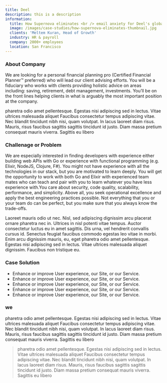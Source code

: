 ```yaml
---
title: Deel
description: this is a description
information:
  title: How Supernova eliminates <br /> email anxiety for Deel's global team
  image: /images/case-studies/how-supernova-eliminates-thumbnail.jpg
  clients: 'Meltem Kuran, Head of Growth'
  industry: HR & payroll
  company: 2000+ employees
  location: San Francisco
---
```


### About Company

We are looking for a personal financial planning pro (Certified Financial Planner™ preferred) who will lead our client advising efforts. You will be a fiduciary who works with clients providing holistic advice on areas including: saving, retirement, debt management, investments. You’ll be on the front lines helping clients in what is arguably the most important position at the company.

pharetra odio amet pellentesque. Egestas nisi adipiscing sed in lectus. Vitae ultrices malesuada aliquet
Faucibus consectetur tempus adipiscing vitae. Nec blandit tincidunt nibh nisi, quam volutpat. In lacus laoreet diam risus. Mauris, risus faucibus sagittis sagittis tincidunt id justo. Diam massa pretium consequat mauris viverra. Sagittis eu libero

### Challenage or Problem

We are especially interested in finding developers with experience either building web APIs with Go or experience with functional programming (e.g. Elixir, NodeJS, Clojure, F#). You might not have experience with all the technologies in our stack, but you are motivated to learn deeply. You will get the opportunity to work with both Go and Elixir with experienced team mates who can teach and pair with you to learn whatever you have less experience with.You care about security, code quality, scalability, performance, and simplicity. Above all, you seek operational excellence and apply the best engineering practices possible. Not everything that you or your team do can be perfect, but you make sure that you always know the trade-offs.

Laoreet mauris odio ut nec. Nisl, sed adipiscing dignissim arcu placerat ornare pharetra nec in. Ultrices in nisl potenti vitae tempus. Auctor consectetur luctus eu in amet sagittis. Dis urna, vel hendrerit convallis cursus id. Senectus feugiat faucibus commodo egestas leo vitae in morbi. Enim arcu dignissim mauris, eu, eget pharetra odio amet pellentesque. Egestas nisi adipiscing sed in lectus. Vitae ultrices malesuada aliquet dignissim. Faucibus non tristique eu.

### Case Solution

* Enhance or improve User experience, our Site, or our Service.
* Enhance or improve User experience, our Site, or our Service.
* Enhance or improve User experience, our Site, or our Service.
* Enhance or improve User experience, our Site, or our Service.
* Enhance or improve User experience, our Site, or our Service.

### we

pharetra odio amet pellentesque. Egestas nisi adipiscing sed in lectus. Vitae ultrices malesuada aliquet
Faucibus consectetur tempus adipiscing vitae. Nec blandit tincidunt nibh nisi, quam volutpat. In lacus laoreet diam risus. Mauris, risus faucibus sagittis sagittis tincidunt id justo. Diam massa pretium consequat mauris viverra. Sagittis eu libero

<BlockQuote customerImage="/images/f4299c405557e817a40ba1753b9765ac2e68fd67_254x191.jpg" customerName="Meltem Meltem" customerRole="Head of Growth" content="Superhuman allows my team to save time that they would've used fishing for emails or trying to respond to people, and instead focus on things that are going to move the needle forward for us." />

pharetra odio amet pellentesque. Egestas nisi adipiscing sed in lectus. Vitae ultrices malesuada aliquet
Faucibus consectetur tempus adipiscing vitae. Nec blandit tincidunt nibh nisi, quam volutpat. In lacus laoreet diam risus. Mauris, risus faucibus sagittis sagittis tincidunt id justo. Diam massa pretium consequat mauris viverra. Sagittis eu libero

